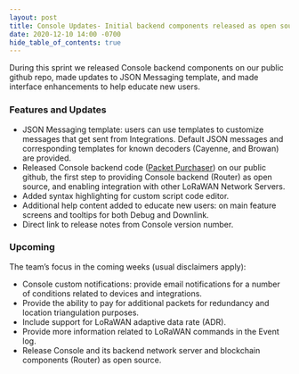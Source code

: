 ```yaml
---
layout: post
title: Console Updates- Initial backend components released as open source
date: 2020-12-10 14:00 -0700
hide_table_of_contents: true
---
```


During this sprint we released Console backend components on our public github repo, made updates to
JSON Messaging template, and made interface enhancements to help educate new users.

<!--truncate-->

### Features and Updates

- JSON Messaging template: users can use templates to customize messages that get sent from
  Integrations. Default JSON messages and corresponding templates for known decoders (Cayenne, and
  Browan) are provided.
- Released Console backend code ([Packet Purchaser](https://github.com/helium/packet-purchaser)) on
  our public github, the first step to providing Console backend (Router) as open source, and
  enabling integration with other LoRaWAN Network Servers.
- Added syntax highlighting for custom script code editor.
- Additional help content added to educate new users: on main feature screens and tooltips for both
  Debug and Downlink.
- Direct link to release notes from Console version number.

### Upcoming

The team’s focus in the coming weeks (usual disclaimers apply):

- Console custom notifications: provide email notifications for a number of conditions related to
  devices and integrations.
- Provide the ability to pay for additional packets for redundancy and location triangulation
  purposes.
- Include support for LoRaWAN adaptive data rate (ADR).
- Provide more information related to LoRaWAN commands in the Event log.
- Release Console and its backend network server and blockchain components (Router) as open source.
